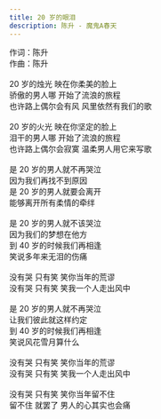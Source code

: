 ```yaml
---
title: 20 岁的眼泪
description: 陈升 - 魔鬼A春天
---
```


作词：陈升<br />作曲：陈升<br /><br />20 岁的烛光 映在你柔美的脸上<br />骄傲的男人哪 开始了流浪的旅程<br />也许路上偶尔会有风 风里依然有我们的歌<br /><br />20 岁的火光 映在你坚定的脸上<br />泪干的男人哪 开始了流浪的旅程<br />也许路上偶尔会寂寞 温柔男人用它来写歌<br /><br />是 20 岁的男人就不再哭泣<br />因为我们再找不到原因<br />是 20 岁的男人就要会离开<br />能够离开所有柔情的牵绊<br /><br />是 20 岁的男人就不该哭泣<br />因为我们的梦想在他方<br />到 40 岁的时候我们再相逢<br />笑说多年来无泪的伤痛<br /><br />没有哭 只有笑 笑你当年的荒谬<br />没有哭 只有笑 笑我一个人走出风中<br /><br />是 20 岁的男人就不再哭泣<br />让我们彼此就这样约定<br />到 40 岁的时候我们再相逢<br />笑说风花雪月算什么<br /><br />没有哭 只有笑 笑你当年的荒谬<br />没有哭 只有笑 笑我一个人走出风中<br /><br />没有哭 只有笑 笑你当年留不住<br />留不住 就罢了 男人的心其实也会痛